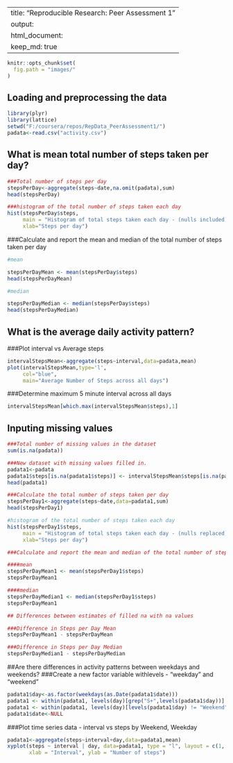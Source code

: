 ---
title: "Reproducible Research: Peer Assessment 1"
output: 
  html_document:
    keep_md: true
----

```r
knitr::opts_chunk$set(
  fig.path = "images/"
)
```

## Loading and preprocessing the data

```r
library(plyr)
library(lattice)
setwd("F:/coursera/repos/RepData_PeerAssessment1/")
padata<-read.csv("activity.csv")
```


## What is mean total number of steps taken per day?

```r
###Total number of steps per day
stepsPerDay<-aggregate(steps~date,na.omit(padata),sum)
head(stepsPerDay)
```

```r
###histogram of the total number of steps taken each day
hist(stepsPerDay$steps,
     main = "Histogram of total steps taken each day - (nulls included)",
     xlab="Steps per day")
```

###Calculate and report the mean and median of the total number of steps taken per day

```r
#mean

stepsPerDayMean <- mean(stepsPerDay$steps)
head(stepsPerDayMean)

#median

stepsPerDayMedian <- median(stepsPerDay$steps)
head(stepsPerDayMedian)
```

## What is the average daily activity pattern?

###Plot interval vs Average steps
```r
intervalStepsMean<-aggregate(steps~interval,data=padata,mean)
plot(intervalStepsMean,type='l',
     col="blue",
     main="Average Number of Steps across all days")
```

###Determine maximum 5 minute interval across all days
```r
intervalStepsMean[which.max(intervalStepsMean$steps),1]

```

## Inputing missing values


```r
###Total number of missing values in the dataset
sum(is.na(padata))

###New dataset with missing values filled in.
padata1<-padata
padata1$steps[is.na(padata1$steps)] <- intervalStepsMean$steps[is.na(padata1$steps)]
head(padata1)

###Calculate the total number of steps taken per day
stepsPerDay1<-aggregate(steps~date,data=padata1,sum)
head(stepsPerDay1)

```

```r
#histogram of the total number of steps taken each day
hist(stepsPerDay1$steps,
     main = "Histogram of total steps taken each day - (nulls replaced)",
     xlab="Steps per day")
```

```r
###Calculate and report the mean and median of the total number of steps taken per day

####mean
stepsPerDayMean1 <- mean(stepsPerDay1$steps)
stepsPerDayMean1

####median
stepsPerDayMedian1 <- median(stepsPerDay1$steps)
stepsPerDayMean1

## Differences between estimates of filled na with na values

###Difference in Steps per Day Mean
stepsPerDayMean1 - stepsPerDayMean

###Difference in Steps per Day Median
stepsPerDayMedian1 - stepsPerDayMedian

```
##Are there differences in activity patterns between weekdays and weekends?
###Create a new factor variable withlevels - "weekday" and "weekend" 
```r
padata1$day<-as.factor(weekdays(as.Date(padata1$date)))
padata1 <- within(padata1, levels(day)[grep("S+",levels(padata1$day))] <- "Weekend")
padata1 <- within(padata1, levels(day)[levels(padata1$day) != "Weekend"] <- "Weekday")
padata1$date<-NULL
```
###Plot time series data - interval vs steps by Weekend, Weekday
```r
padata1<-aggregate(steps~interval+day,data=padata1,mean)
xyplot(steps ~ interval | day, data=padata1, type = "l", layout = c(1, 2), 
       xlab = "Interval", ylab = "Number of steps")
```

